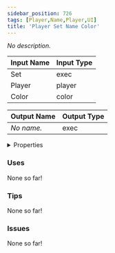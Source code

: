 ```yaml
---
sidebar_position: 726
tags: [Player,Name,Player,UI]
title: 'Player Set Name Color'
---
```


*No description.*






<EsbSvg />

| Input Name | Input Type |
|-----------|-----------|
| Set | exec |
| Player | player |
| Color | color |

| Output Name | Output Type |
|-----------|-----------|
| *No name.* | exec |


<details>
  <summary>Properties</summary>
  <div>
    <div>
    <table>
      <thead>
        <tr>
          <th>Is beta required?</th>
          <th>❌</th>
        </tr>
        <tr>
          <th>Is this chip a trolling risk?</th>
          <th>❌</th>
        </tr>
        <tr>
          <th>Is this chip a role assignment risk?</th>
          <th>❌</th>
        </tr>
        <tr>
          <th>Chip UUID</th>
          <th>19d7fe7e-99e9-444c-8e4f-12c5237abe90</th>
        </tr>
      </thead>
    </table>
    </div>
  </div>
</details>

### Uses

None so far!

### Tips

None so far!

### Issues

None so far!